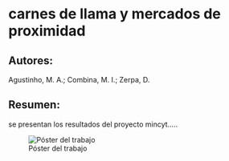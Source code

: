 # carnes de llama y mercados de proximidad


## Autores: 
Agustinho, M. A.; Combina, M. I.; Zerpa, D.


## Resumen: 
se presentan los resultados del proyecto mincyt.....




![Póster del trabajo](./IMAGENES/1BBtWCoYNfNJnEi548eTX7S4_ypX6Xqdb.png)
